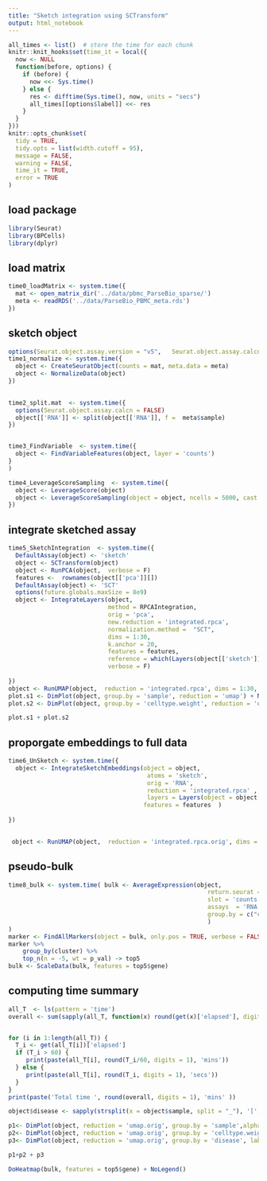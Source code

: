 ```yaml
---
title: "Sketch integration using SCTransform"
output: html_notebook
---
```


```r
all_times <- list()  # store the time for each chunk
knitr::knit_hooks$set(time_it = local({
  now <- NULL
  function(before, options) {
    if (before) {
      now <<- Sys.time()
    } else {
      res <- difftime(Sys.time(), now, units = "secs")
      all_times[[options$label]] <<- res
    }
  }
}))
knitr::opts_chunk$set(
  tidy = TRUE,
  tidy.opts = list(width.cutoff = 95),
  message = FALSE,
  warning = FALSE,
  time_it = TRUE,
  error = TRUE
)
```

## load package

```r
library(Seurat)
library(BPCells)
library(dplyr)
```

## load matrix
```r
time0_loadMatrix <- system.time({
  mat <- open_matrix_dir('../data/pbmc_ParseBio_sparse/')
  meta <- readRDS('../data/ParseBio_PBMC_meta.rds')
})
```

## sketch object
```r

options(Seurat.object.assay.version = "v5",   Seurat.object.assay.calcn = T)
time1_normalize <- system.time({
  object <- CreateSeuratObject(counts = mat, meta.data = meta)
  object <- NormalizeData(object)
})
 

time2_split.mat  <- system.time({
  options(Seurat.object.assay.calcn = FALSE) 
  object[['RNA']] <- split(object[['RNA']], f =  meta$sample)
})


time3_FindVariable  <- system.time({
  object <- FindVariableFeatures(object, layer = 'counts')
}
)

time4_LeverageScoreSampling  <- system.time({
  object <- LeverageScore(object)
  object <- LeverageScoreSampling(object = object, ncells = 5000, cast = 'dgCMatrix')
})

```

## integrate sketched assay
```r

time5_SketchIntegration  <- system.time({
  DefaultAssay(object) <- 'sketch'
  object <- SCTransform(object)
  object <- RunPCA(object,  verbose = F)
  features <-  rownames(object[['pca']][])
  DefaultAssay(object) <- 'SCT'
  options(future.globals.maxSize = 8e9)
  object <- IntegrateLayers(object, 
                            method = RPCAIntegration,
                            orig = 'pca', 
                            new.reduction = 'integrated.rpca',
                            normalization.method =  "SCT",
                            dims = 1:30, 
                            k.anchor = 20,
                            features = features,
                            reference = which(Layers(object[['sketch']], search = 'data') %in% c( 'data.H_3060')), 
                            verbose = F)
 
})
object <- RunUMAP(object,  reduction = 'integrated.rpca', dims = 1:30, return.model = T, verbose = F)
plot.s1 <- DimPlot(object, group.by = 'sample', reduction = 'umap') + NoLegend()
plot.s2 <- DimPlot(object, group.by = 'celltype.weight', reduction = 'umap') + NoLegend()
```
```r
plot.s1 + plot.s2

```


## proporgate embeddings to full data
```r
time6_UnSketch <- system.time({
  object <- IntegrateSketchEmbeddings(object = object,
                                       atoms = 'sketch',
                                       orig = 'RNA',
                                       reduction = 'integrated.rpca' ,
                                       layers = Layers(object = object[['RNA']], search = 'data'),
                                      features = features  )
 
})
 

```

```r
 object <- RunUMAP(object,  reduction = 'integrated.rpca.orig', dims = 1:30 , reduction.name = 'umap.orig', reduction.key = 'Uorig_')
```

## pseudo-bulk
```r
time8_bulk <- system.time( bulk <- AverageExpression(object,
                                                        return.seurat = T,
                                                        slot = 'counts',
                                                        assays  = 'RNA',
                                                        group.by = c("celltype.weight","sample")
                                                        )
)
marker <- FindAllMarkers(object = bulk, only.pos = TRUE, verbose = FALSE)
marker %>%
    group_by(cluster) %>%
    top_n(n = -5, wt = p_val) -> top5
bulk <- ScaleData(bulk, features = top5$gene)

```

## computing time summary
```r
all_T  <- ls(pattern = 'time')
overall <- sum(sapply(all_T, function(x) round(get(x)['elapsed'], digits = 3)))/60


for (i in 1:length(all_T)) {
  T_i <- get(all_T[i])['elapsed']
  if (T_i > 60) {
     print(paste(all_T[i], round(T_i/60, digits = 1), 'mins'))
  } else {
     print(paste(all_T[i], round(T_i, digits = 1), 'secs'))
  }
}
print(paste('Total time ', round(overall, digits = 1), 'mins' ))
```


```r
object$disease <- sapply(strsplit(x = object$sample, split = "_"), '[', 1)

```
```r
p1<- DimPlot(object, reduction = 'umap.orig', group.by = 'sample',alpha = 0.1) + NoLegend()
p2<- DimPlot(object, reduction = 'umap.orig', group.by = 'celltype.weight', label = T, alpha = 0.1) + NoLegend()
p3<- DimPlot(object, reduction = 'umap.orig', group.by = 'disease', label = T, alpha = 0.1) + NoLegend()

p1+p2 + p3

```
```r
DoHeatmap(bulk, features = top5$gene) + NoLegend()
```
